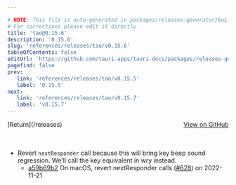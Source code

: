 ```yaml
---

# NOTE: This file is auto-generated in packages/releases-generator/build.ts
# For corrections please edit it directly
title: 'tao@0.15.6'
description: '0.15.6'
slug: 'references/releases/tao/v0.15.6'
tableOfContents: false
editUrl: 'https://github.com/tauri-apps/tauri-docs/packages/releases-generator/build.ts'
pagefind: false
prev:
   link: 'references/releases/tao/v0.15.5'
   label: '0.15.5'
next:
   link: 'references/releases/tao/v0.15.7'
   label: 'v0.15.7'
---
```


<div style="margin-bottom:3rem; display: flex; justify-content: space-between; align-items: center"><span>[Return](/releases)</span><span><a href="https://github.com/tauri-apps/tao/releases/tag/tao-v0.15.6">View on GitHub</a></span></div>

- Revert `nextResponder` call because this will bring key beep sound regression. We&#39;ll call the key equivalent in wry instead.
  - [a59b69b2](https://github.com/tauri-apps/tao/commit/a59b69b2733b273d86dc200ba90065be3db871a6) On macOS, revert nextResponder calls ([#628](https://github.com/tauri-apps/tao/pull/628)) on 2022-11-21

